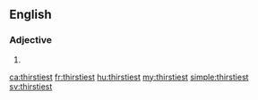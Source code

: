 ==English==

===Adjective===
{{head|en}}

# {{en-superlative of|thirsty}}

[[ca:thirstiest]]
[[fr:thirstiest]]
[[hu:thirstiest]]
[[my:thirstiest]]
[[simple:thirstiest]]
[[sv:thirstiest]]